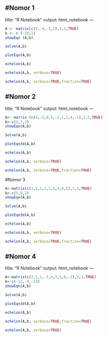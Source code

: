 #Nomor 1
---
title: "R Notebook"
output: html_notebook
---
```r
A <- matrix(c(5,-4,-1,1),2,2,TRUE)
b <- c (-10,2)
showEqn (A,b)
```
```r
Solve(A,b)
```



```r
plotEqn(A,b)
```
```r
echelon(A,b)
```
```r
echelon(A,b, verbose=TRUE)
```
```r
echelon(A,b, verbose=TRUE,fraction=TRUE)
```

#Nomor 2
---

title: "R Notebook"
output: html_notebook
---

```r
A<- matrix (c(4,-2,0,5,-2,1,3,4,-1),3,3,TRUE)
b<-c(2,7,3)
showEqn(A,b)
```
```r
Solve(A,b)
```
```r
plotEqn3d(A,b)
```

```r
echelon(A,b)
```
```r
echelon(A,b, verbose=TRUE)
```
```r
echelon(A,b, verbose=TRUE,fraction=TRUE)
```


#Nomor 3
```r
A<-matrix(c(1,1,1,2,3,5,4,0,5),3,3,TRUE)
b<-c(5,8,2)
showEqn(A,b)
```

```r
Solve(A,b)
```

```r
plotEqn3d(A,b)
```

```r
echelon(A,b)
```

```r
echelon(A,b, verbose=TRUE)
```

```r
echelon(A,b, verbose=TRUE,fraction=TRUE)
```

#Nomor 4
---
title: "R Notebook"
output: html_notebook
---

```r
A<-matrix(c(2,5,1,-1,4,3,5,0,-2),3,3,TRUE)
b<-c(-12,-4,-13)
showEqn(A,b)
```
```r
Solve(A,b)
```
```r
plotEqn3d(A,b)
```
```r
echelon(A,b)
```
```r
echelon(A,b, verbose=TRUE,fraction=TRUE)
```
```r
echelon(A,b, verbose=TRUE)
```


